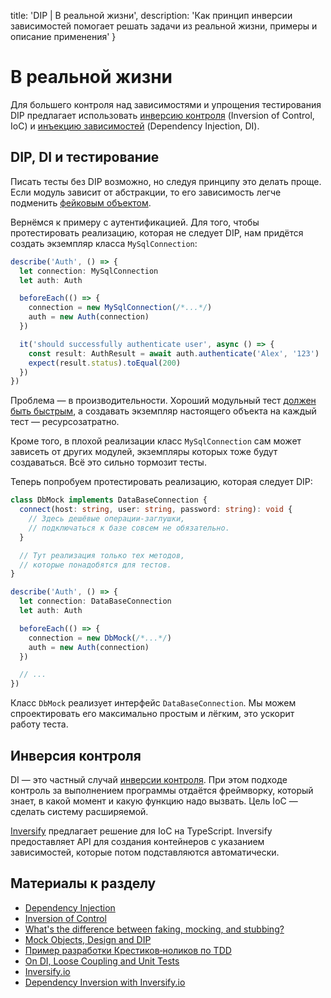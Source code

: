 
  title: 'DIP | В реальной жизни',
  description: 'Как принцип инверсии зависимостей помогает решать задачи из реальной жизни, примеры и описание применения'
}


# В реальной жизни

Для большего контроля над зависимостями и упрощения тестирования DIP предлагает использовать [инверсию контроля](https://en.wikipedia.org/wiki/Inversion_of_control) (Inversion of Control, IoC) и [инъекцию зависимостей](https://en.wikipedia.org/wiki/Dependency_injection) (Dependency Injection, DI).

## DIP, DI и тестирование

Писать тесты без DIP возможно, но следуя принципу это делать проще. Если модуль зависит от абстракции, то его зависимость легче подменить [фейковым объектом](https://stackoverflow.com/questions/346372/whats-the-difference-between-faking-mocking-and-stubbing).

Вернёмся к примеру с аутентификацией. Для того, чтобы протестировать реализацию, которая не следует DIP, нам придётся создать экземпляр класса `MySqlConnection`:

```ts
describe('Auth', () => {
  let connection: MySqlConnection
  let auth: Auth

  beforeEach(() => {
    connection = new MySqlConnection(/*...*/)
    auth = new Auth(connection)
  })

  it('should successfully authenticate user', async () => {
    const result: AuthResult = await auth.authenticate('Alex', '123')
    expect(result.status).toEqual(200)
  })
})
```

Проблема — в производительности. Хороший модульный тест [должен быть быстрым](https://bespoyasov.ru/ttt-tdd/), а создавать экземпляр настоящего объекта на каждый тест — ресурсозатратно.

Кроме того, в плохой реализации класс `MySqlConnection` сам может зависеть от других модулей, экземпляры которых тоже будут создаваться. Всё это сильно тормозит тесты.

Теперь попробуем протестировать реализацию, которая следует DIP:

```ts
class DbMock implements DataBaseConnection {
  connect(host: string, user: string, password: string): void {
    // Здесь дешёвые операции-заглушки,
    // подключаться к базе совсем не обязательно.
  }

  // Тут реализация только тех методов,
  // которые понадобятся для тестов.
}

describe('Auth', () => {
  let connection: DataBaseConnection
  let auth: Auth

  beforeEach(() => {
    connection = new DbMock(/*...*/)
    auth = new Auth(connection)
  })

  // ...
})
```

Класс `DbMock` реализует интерфейс `DataBaseConnection`. Мы можем спроектировать его максимально простым и лёгким, это ускорит работу теста.

## Инверсия контроля

DI — это частный случай [инверсии контроля](https://en.wikipedia.org/wiki/Inversion_of_control). При этом подходе контроль за выполнением программы отдаётся фреймворку, который знает, в какой момент и какую функцию надо вызвать. Цель IoC — сделать систему расширяемой.

[Inversify](http://inversify.io/) предлагает решение для IoC на TypeScript. Inversify предоставляет API для создания контейнеров с указанием зависимостей, которые потом подставляются автоматически.

## Материалы к разделу
- [Dependency Injection](https://en.wikipedia.org/wiki/Dependency_injection)
- [Inversion of Control](https://en.wikipedia.org/wiki/Inversion_of_control)
- [What's the difference between faking, mocking, and stubbing?](https://stackoverflow.com/questions/346372/whats-the-difference-between-faking-mocking-and-stubbing)
- [Mock Objects, Design and DIP](https://www.slideshare.net/paskavatta/mo-dip-15104789)
- [Пример разработки Крестиков‑ноликов по TDD](https://bespoyasov.ru/ttt-tdd/)
- [On DI, Loose Coupling and Unit Tests](https://bulldogjob.com/articles/971-on-dependency-injection-loose-coupling-and-unit-tests-in-c)
- [Inversify.io](http://inversify.io/)
- [Dependency Inversion with Inversify.io](https://codeburst.io/understanding-solid-principles-dependency-injection-d570c15560ab)
